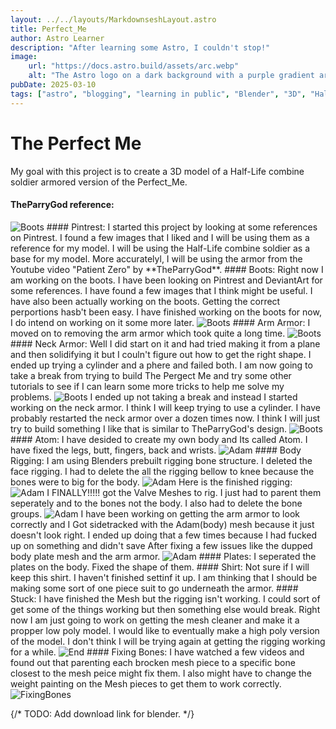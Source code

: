 ```yaml
---
layout: ../../layouts/MarkdownseshLayout.astro
title: Perfect_Me
author: Astro Learner
description: "After learning some Astro, I couldn't stop!"
image:
    url: "https://docs.astro.build/assets/arc.webp"
    alt: "The Astro logo on a dark background with a purple gradient arc."
pubDate: 2025-03-10
tags: ["astro", "blogging", "learning in public", "Blender", "3D", "Half-Life"]
---
```


# The Perfect Me
My goal with this project is to create a 3D model of a Half-Life combine soldier armored
version of the Perfect_Me.
#### TheParryGod reference:
<Image src={TheParryGod} alt="Boots" width={500} height={300} />
#### Pintrest:
I started this project by looking at some references on Pintrest. I found a few images that I liked and
I will be using them as a reference for my model. I will be using the Half-Life combine soldier as a base
for my model. More accuratelyl, I will be using the armor from the Youtube video "Patient Zero"
by **TheParryGod**.
#### Boots:
Right now I am working on the boots. I have been looking on Pintrest and DeviantArt for some
references. I have found a few images that I think might be useful.
 I have also been actually working on the boots. Getting the correct perportions hasb't been easy.
 I have finished working on the boots for now, I do intend on working on it some more later.
<Image src={Boots} alt="Boots" width={500} height={300} />
#### Arm Armor:
 I moved on to removing the arm armor which took quite a long time.
<Image src={ArmArmorR} alt="Boots" width={500} height={300} />
#### Neck Armor:
Well I did start on it and had tried making it from a plane and then solidifying it but I couln't figure out
how to get the right shape. I ended up trying a cylinder and a phere and failed both.
I am now going to take a break from trying to build The Pergect Me and try some other tutorials to see if I can
learn some more tricks to help me solve my problems.
<Image src={NeckArmor} alt="Boots" width={500} height={300} />
I ended up not taking a break and instead I started working on the neck armor. I think I will keep trying to 
use a cylinder. I have probably restarted the neck armor over a dozen times now.
I think I will just try to build something I like that is similar to TheParryGod's design.
<Image src={NeckK} alt="Boots" width={500} height={300} />
#### Atom:
I have desided to create my own body and Its called Atom. I have fixed the legs, butt, fingers, back and wrists.
<Image src={Adam} alt="Adam" width={500} height={300} />
#### Body Rigging:
I am using Blenders prebuilt rigging bone structure. I deleted the face rigging. I had to delete the all the rigging bellow to knee
because the bones were to big for the body.
<Image src={BodyRig} alt="Adam" width={500} height={300} />
Here is the finished rigging:
<Image src={BodyRigF} alt="Adam" width={500} height={300} />
I FINALLY!!!!! got the Valve Meshes to rig. I just had to parent them seperately and to the bones not the body.
I also had to delete the bone groups.
<Image src={FinallyRigged} alt="Adam" width={500} height={300} />
I have been working on getting the arm armor to look correctly and I Got sidetracked with the Adam(body) mesh 
because it just doesn't look right. I ended up doing that a few times because I had fucked up on something and didn't save After
fixing a few issues like the dupped body plate mesh and the arm armor.
<Image src={WallHammerRef} alt="Adam" width={500} height={300} />
#### Plates:
I seperated the plates on the body. Fixed the shape of them.
#### Shirt:
Not sure if I will keep this shirt. I haven't finished settinf it up. I am thinking 
that I should be making some sort of one piece suit to go underneath the armor.
#### Stuck:
I have finished the Mesh but the rigging isn't working. I could sort of get some of the things working but then something else
would break. Right now I am just going to work on getting the mesh cleaner and make it a propper low poly model.
I would like to eventually make a high poly version of the model. I don't think I will be trying again at getting the rigging working for a while.
<Image src={End} alt="End" width={500} height={300} />
#### Fixing Bones:
I have watched a few videos and found out that parenting each brocken mesh piece to a specific bone closest to the mesh peice might fix them.
I also might have to change the weight painting on the Mesh pieces to get them to work correctly.
<Image src={FBones} alt="FixingBones" width={500} height={300} />

 {/*
 TODO:
 Add download link for blender.
 */}